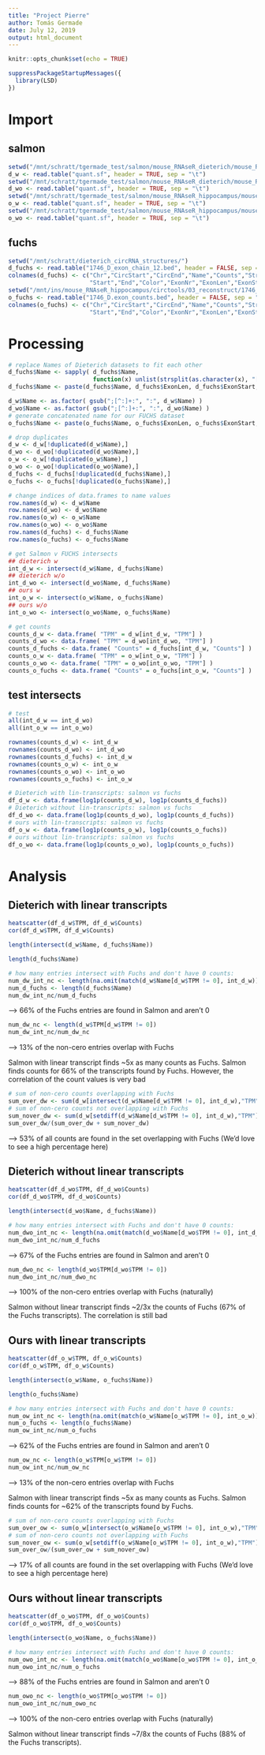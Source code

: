 ```yaml
---
title: "Project Pierre"
author: Tomás Germade
date: July 12, 2019
output: html_document
---
```


```r
knitr::opts_chunk$set(echo = TRUE)
```


```r
suppressPackageStartupMessages({
  library(LSD)
})
```

# Import
## salmon
```r
setwd("/mnt/schratt/tgermade_test/salmon/mouse_RNAseR_dieterich/mouse_RNAseR_old_w/transcripts_quant_1746_D_comb/")
d_w <- read.table("quant.sf", header = TRUE, sep = "\t")
setwd("/mnt/schratt/tgermade_test/salmon/mouse_RNAseR_dieterich/mouse_RNAseR_old_wo/transcripts_quant_1746_D_circ/")
d_wo <- read.table("quant.sf", header = TRUE, sep = "\t")
setwd("/mnt/schratt/tgermade_test/salmon/mouse_RNAseR_hippocampus/mouse_RNAseR_new_w/transcripts_quant_1746_D_comb/")
o_w <- read.table("quant.sf", header = TRUE, sep = "\t")
setwd("/mnt/schratt/tgermade_test/salmon/mouse_RNAseR_hippocampus/mouse_RNAseR_new_wo/transcripts_quant_1746_D_circ/")
o_wo <- read.table("quant.sf", header = TRUE, sep = "\t")

```
## fuchs
```r
setwd("/mnt/schratt/dieterich_circRNA_structures/")
d_fuchs <- read.table("1746_D_exon_chain_12.bed", header = FALSE, sep = "\t")
colnames(d_fuchs) <- c("Chr","CircStart","CircEnd","Name","Counts","Strand",
                       "Start","End","Color","ExonNr","ExonLen","ExonStart")
setwd("/mnt/ins/mouse_RNAseR_hippocampus/circtools/03_reconstruct/1746_D/")
o_fuchs <- read.table("1746_D.exon_counts.bed", header = FALSE, sep = "\t")
colnames(o_fuchs) <- c("Chr","CircStart","CircEnd","Name","Counts","Strand",
                       "Start","End","Color","ExonNr","ExonLen","ExonStart")
```

# Processing 

```r
# replace Names of Dieterich datasets to fit each other
d_fuchs$Name <- sapply( d_fuchs$Name, 
                        function(x) unlist(strsplit(as.character(x), "[|]"))[1] )
d_fuchs$Name <- paste(d_fuchs$Name, d_fuchs$ExonLen, d_fuchs$ExonStart, sep = ":")

d_w$Name <- as.factor( gsub(";[^:]+:", ":", d_w$Name) )
d_wo$Name <- as.factor( gsub(";[^:]+:", ":", d_wo$Name) )
# generate concatenated name for our FUCHS dataset
o_fuchs$Name <- paste(o_fuchs$Name, o_fuchs$ExonLen, o_fuchs$ExonStart, sep = ":")
```

```r
# drop duplicates
d_w <- d_w[!duplicated(d_w$Name),]
d_wo <- d_wo[!duplicated(d_wo$Name),]
o_w <- o_w[!duplicated(o_w$Name),]
o_wo <- o_wo[!duplicated(o_wo$Name),]
d_fuchs <- d_fuchs[!duplicated(d_fuchs$Name),]
o_fuchs <- o_fuchs[!duplicated(o_fuchs$Name),]
```

```r
# change indices of data.frames to name values
row.names(d_w) <- d_w$Name
row.names(d_wo) <- d_wo$Name
row.names(o_w) <- o_w$Name
row.names(o_wo) <- o_wo$Name
row.names(d_fuchs) <- d_fuchs$Name
row.names(o_fuchs) <- o_fuchs$Name
```

```r
# get Salmon v FUCHS intersects
## dieterich w
int_d_w <- intersect(d_w$Name, d_fuchs$Name)
## dieterich w/o
int_d_wo <- intersect(d_wo$Name, d_fuchs$Name)
## ours w
int_o_w <- intersect(o_w$Name, o_fuchs$Name)
## ours w/o
int_o_wo <- intersect(o_wo$Name, o_fuchs$Name)
```

```r
# get counts
counts_d_w <- data.frame( "TPM" = d_w[int_d_w, "TPM"] )
counts_d_wo <- data.frame( "TPM" = d_wo[int_d_wo, "TPM"] )
counts_d_fuchs <- data.frame( "Counts" = d_fuchs[int_d_w, "Counts"] )
counts_o_w <- data.frame( "TPM" = o_w[int_o_w, "TPM"] )
counts_o_wo <- data.frame( "TPM" = o_wo[int_o_wo, "TPM"] )
counts_o_fuchs <- data.frame( "Counts" = o_fuchs[int_o_w, "Counts"] )
```

## test intersects
```r
# test
all(int_d_w == int_d_wo)
all(int_o_w == int_o_wo)
```

```r
rownames(counts_d_w) <- int_d_w
rownames(counts_d_wo) <- int_d_wo
rownames(counts_d_fuchs) <- int_d_w
rownames(counts_o_w) <- int_o_w
rownames(counts_o_wo) <- int_o_wo
rownames(counts_o_fuchs) <- int_o_w
```

```r
# Dieterich with lin-transcripts: salmon vs fuchs
df_d_w <- data.frame(log1p(counts_d_w), log1p(counts_d_fuchs))
# Dieterich without lin-transcripts: salmon vs fuchs
df_d_wo <- data.frame(log1p(counts_d_wo), log1p(counts_d_fuchs))
# ours with lin-transcripts: salmon vs fuchs
df_o_w <- data.frame(log1p(counts_o_w), log1p(counts_o_fuchs))
# ours without lin-transcripts: salmon vs fuchs
df_o_wo <- data.frame(log1p(counts_o_wo), log1p(counts_o_fuchs))
```

# Analysis
## Dieterich with linear transcripts
```r
heatscatter(df_d_w$TPM, df_d_w$Counts)
cor(df_d_w$TPM, df_d_w$Counts)

length(intersect(d_w$Name, d_fuchs$Name))

length(d_fuchs$Name)

# how many entries intersect with Fuchs and don't have 0 counts:
num_dw_int_nc <- length(na.omit(match(d_w$Name[d_w$TPM != 0], int_d_w)))
num_d_fuchs <- length(d_fuchs$Name)
num_dw_int_nc/num_d_fuchs
```
--> 66% of the Fuchs entries are found in Salmon and aren't 0
```r
num_dw_nc <- length(d_w$TPM[d_w$TPM != 0])
num_dw_int_nc/num_dw_nc
```
--> 13% of the non-cero entries overlap with Fuchs

Salmon with linear transcript finds ~5x as many counts as Fuchs. Salmon finds counts for 66% of the transcripts found by Fuchs. However, the correlation of the count values is very bad

```r
# sum of non-cero counts overlapping with Fuchs
sum_over_dw <- sum(d_w[intersect(d_w$Name[d_w$TPM != 0], int_d_w),"TPM"])
# sum of non-cero counts not overlapping with Fuchs
sum_nover_dw <- sum(d_w[setdiff(d_w$Name[d_w$TPM != 0], int_d_w),"TPM"])
sum_over_dw/(sum_over_dw + sum_nover_dw)
```
--> 53% of all counts are found in the set overlapping with Fuchs
(We'd love to see a high percentage here)

## Dieterich without linear transcripts
```r
heatscatter(df_d_wo$TPM, df_d_wo$Counts)
cor(df_d_wo$TPM, df_d_wo$Counts)

length(intersect(d_wo$Name, d_fuchs$Name))

# how many entries intersect with Fuchs and don't have 0 counts:
num_dwo_int_nc <- length(na.omit(match(d_wo$Name[d_wo$TPM != 0], int_d_wo)))
num_dwo_int_nc/num_d_fuchs
```
--> 67% of the Fuchs entries are found in Salmon and aren't 0
```r
num_dwo_nc <- length(d_wo$TPM[d_wo$TPM != 0])
num_dwo_int_nc/num_dwo_nc
```
--> 100% of the non-cero entries overlap with Fuchs (naturally)

Salmon without linear transcript finds ~2/3x the counts of Fuchs (67% of the Fuchs transcripts). The correlation is still bad

## Ours with linear transcripts
```r
heatscatter(df_o_w$TPM, df_o_w$Counts)
cor(df_o_w$TPM, df_o_w$Counts)

length(intersect(o_w$Name, o_fuchs$Name))

length(o_fuchs$Name)

# how many entries intersect with Fuchs and don't have 0 counts:
num_ow_int_nc <- length(na.omit(match(o_w$Name[o_w$TPM != 0], int_o_w)))
num_o_fuchs <- length(o_fuchs$Name)
num_ow_int_nc/num_o_fuchs
```
--> 62% of the Fuchs entries are found in Salmon and aren't 0
```r
num_ow_nc <- length(o_w$TPM[o_w$TPM != 0])
num_ow_int_nc/num_ow_nc
```
--> 13% of the non-cero entries overlap with Fuchs

Salmon with linear transcript finds ~5x as many counts as Fuchs. Salmon finds counts for ~62% of the transcripts found by Fuchs.

```r
# sum of non-cero counts overlapping with Fuchs
sum_over_ow <- sum(o_w[intersect(o_w$Name[o_w$TPM != 0], int_o_w),"TPM"])
# sum of non-cero counts not overlapping with Fuchs
sum_nover_ow <- sum(o_w[setdiff(o_w$Name[o_w$TPM != 0], int_o_w),"TPM"])
sum_over_ow/(sum_over_ow + sum_nover_ow)
```
--> 17% of all counts are found in the set overlapping with Fuchs
(We'd love to see a high percentage here)

## Ours without linear transcripts
```r
heatscatter(df_o_wo$TPM, df_o_wo$Counts)
cor(df_o_wo$TPM, df_o_wo$Counts)

length(intersect(o_wo$Name, o_fuchs$Name))

# how many entries intersect with Fuchs and don't have 0 counts:
num_owo_int_nc <- length(na.omit(match(o_wo$Name[o_wo$TPM != 0], int_o_wo)))
num_owo_int_nc/num_o_fuchs
```
--> 88% of the Fuchs entries are found in Salmon and aren't 0
```r
num_owo_nc <- length(o_wo$TPM[o_wo$TPM != 0])
num_owo_int_nc/num_owo_nc
```
--> 100% of the non-cero entries overlap with Fuchs (naturally)

Salmon without linear transcript finds ~7/8x the counts of Fuchs (88% of the Fuchs transcripts).

